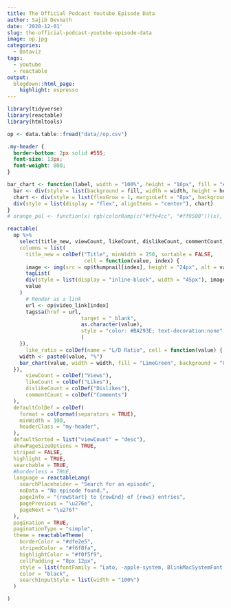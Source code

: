 ```yaml
---
title: The Official Podcast Youtube Episode Data
author: Sajib Devnath
date: '2020-12-01'
slug: the-official-podcast-youtube-episode-data
image: op.jpg
categories:
  - Dataviz
tags:
  - youtube
  - reactable
output:
  blogdown::html_page:
    highlight: espresso
---
```




```r
library(tidyverse)
library(reactable)
library(htmltools)

op <- data.table::fread("data//op.csv")
```

```css
.my-header {
  border-bottom: 2px solid #555;
  font-size: 13px;
  font-weight: 800;
}
```


```r

bar_chart <- function(label, width = "100%", height = "16px", fill = "#00bfc4", background = NULL) {
  bar <- div(style = list(background = fill, width = width, height = height))
  chart <- div(style = list(flexGrow = 1, marginLeft = "8px", background = background), bar)
  div(style = list(display = "flex", alignItems = "center"), chart)
}
# orange_pal <- function(x) rgb(colorRamp(c("#ffe4cc", "#ff9500"))(x), maxColorValue = 255)

reactable(
  op %>% 
    select(title_new, viewCount, likeCount, dislikeCount, commentCount, like_ratio),
    columns = list(
      title_new = colDef("Title", minWidth = 250, sortable = FALSE,
                         cell = function(value, index) {
      image <- img(src = op$thumpnail[index], height = "24px", alt = value)
      tagList(
      div(style = list(display = "inline-block", width = "45px"), image),
      value
    )
      # Render as a link
      url <- op$video_link[index]
      tags$a(href = url,
                        target = "_blank",
                        as.character(value),
                        style = "color: #BA293E; text-decoration:none"
                        )
    }),
      like_ratio = colDef(name = "L/D Ratio", cell = function(value) {
    width <- paste0(value, "%")
    bar_chart(value, width = width, fill = "LimeGreen", background = "OrangeRed")
  }),
      viewCount = colDef("Views"),
      likeCount = colDef("Likes"),
      dislikeCount = colDef("Dislikes"),
      commentCount = colDef("Comments")
  ),
  defaultColDef = colDef(
    format = colFormat(separators = TRUE),
    minWidth = 100,
    headerClass = "my-header",
  ),
  defaultSorted = list("viewCount" = "desc"),
  showPageSizeOptions = TRUE,
  striped = FALSE,
  highlight = TRUE,
  searchable = TRUE,
  #borderless = TRUE,
  language = reactableLang(
    searchPlaceholder = "Search for an episode",
    noData = "No episode found.",
    pageInfo = "{rowStart} to {rowEnd} of {rows} entries",
    pagePrevious = "\u276e",
    pageNext = "\u276f"
  ),
  pagination = TRUE,
  paginationType = "simple",
  theme = reactableTheme(
    borderColor = "#dfe2e5",
    stripedColor = "#f6f8fa",
    highlightColor = "#f0f5f9",
    cellPadding = "8px 12px",
    style = list(fontFamily = "Lato, -apple-system, BlinkMacSystemFont, Segoe UI, Helvetica, Arial, sans-serif"),
    color = "black",
    searchInputStyle = list(width = "100%")
  )

)
```

